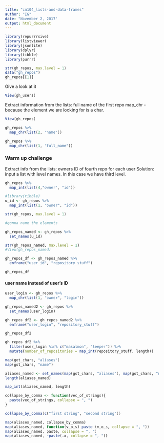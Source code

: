 ```yaml
---
title: "cm104_lists-and-data-frames"
author: "IG"
date: "November 2, 2017"
output: html_document
---
```

```r
library(repurrrsive)
library(listviewer)
library(jsonlite)
library(dplyr)
library(tibble)
library(purrr)
```

```r
str(gh_repos, max.level = 1)
data("gh_repos")
gh_repos[[1]]
```
Give a look at it
```r
View(gh_users)
```

Extract information from the lists: full name of the first repo
map_chr - because the element we are looking for is a char.
```r
View(gh_repos)

gh_repos %>% 
  map_chr(list(2, "name"))

gh_repos %>% 
  map_chr(list(1, "full_name"))
```
### Warm up challenge
Extract info from the lists: owners ID of fourth repo for each user
Solution: input a list with level names. In this case we have third level.
```r
gh_repos %>% 
  map_int(list(4,"owner", "id"))
```
```r
#library(tibble)
u_id <- gh_repos %>% 
  map_int(list(1, "owner", "id"))

str(gh_repos, max.level = 1)

#gonna name the elements

gh_repos_named <- gh_repos %>% 
  set_names(u_id)

str(gh_repos_named, max.level = 1)
#View(gh_repos_named)

gh_repos_df <- gh_repos_named %>% 
  enframe("user_id", "repository_stuff")

gh_repos_df
```

#### user name instead of user's ID
```r
user_login <- gh_repos %>% 
  map_chr(list(1, "owner", "login"))

gh_repos_named2 <- gh_repos %>% 
  set_names(user_login)

gh_repos_df2 <- gh_repos_named2 %>% 
  enframe("user_login", "repository_stuff")

gh_repos_df2
```

```r
gh_repos_df2 %>% 
  filter(user_login %in% c("masalmon", "leeper")) %>% 
  mutate(number_of_repositories = map_int(repository_stuff, length))
```
```r
map(got_chars, "aliases")
map(got_chars, "name")

aliases_named <- set_names(map(got_chars, "aliases"), map(got_chars, "name"))
length(aliases_named)

map_int(aliases_named, length)

collapse_by_comma <- function(vec_of_strings){
  paste(vec_of_strings, collapse = ", ")
}

collapse_by_comma(c("first string", "second string"))

map(aliases_named, collapse_by_comma)
map(aliases_named, function(v_o_s) paste (v_o_s, collapse = ", "))
map(aliases_named, paste, collapse = ", ")
map(aliases_named, ~paste(.x, collapse = ", "))
```






 
 